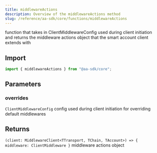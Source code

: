 ```yaml
---
title: middlewareActions
description: Overview of the middlewareActions method
slug: /reference/aa-sdk/core/functions/middlewareActions
---
```



function that takes in ClientMiddlewareConfig used during client initiation
and returns the middleware actions object that the smart account client extends with

## Import

```ts
import { middlewareActions } from "@aa-sdk/core";
```

## Parameters

### overrides

`ClientMiddlewareConfig`
config used during client initiation for overriding default middlewares

## Returns

`(client: MiddlewareClient<TTransport, TChain, TAccount>) => { middleware: ClientMiddleware }`
middleware actions object
